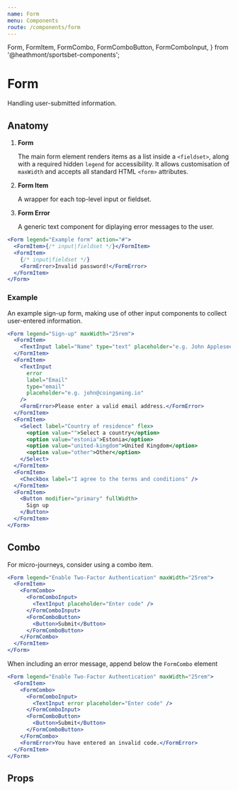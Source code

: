 ```yaml
---
name: Form
menu: Components
route: /components/form
---
```


  Form,
  FormItem,
  FormCombo,
  FormComboButton,
  FormComboInput,
} from '@heathmont/sportsbet-components';

# Form

Handling user-submitted information.

## Anatomy

1. **Form**

   The main form element renders items as a list inside a `<fieldset>`, along with a required hidden `legend` for accessibility. It allows customisation of `maxWidth` and accepts all standard HTML `<form>` attributes.

2. **Form Item**

   A wrapper for each top-level input or fieldset.

3. **Form Error**

   A generic text component for diplaying error messages to the user.

```jsx
<Form legend="Example form" action="#">
  <FormItem>{/* input|fieldset */}</FormItem>
  <FormItem>
    {/* input|fieldset */}
    <FormError>Invalid password!</FormError>
  </FormItem>
</Form>
```

### Example

An example sign-up form, making use of other input components to collect user-entered information.

```jsx react-live
<Form legend="Sign-up" maxWidth="25rem">
  <FormItem>
    <TextInput label="Name" type="text" placeholder="e.g. John Appleseed" />
  </FormItem>
  <FormItem>
    <TextInput
      error
      label="Email"
      type="email"
      placeholder="e.g. john@coingaming.io"
    />
    <FormError>Please enter a valid email address.</FormError>
  </FormItem>
  <FormItem>
    <Select label="Country of residence" flex>
      <option value="">Select a country</option>
      <option value="estonia">Estonia</option>
      <option value="united-kingdom">United Kingdom</option>
      <option value="other">Other</option>
    </Select>
  </FormItem>
  <FormItem>
    <Checkbox label="I agree to the terms and conditions" />
  </FormItem>
  <FormItem>
    <Button modifier="primary" fullWidth>
      Sign up
    </Button>
  </FormItem>
</Form>
```

## Combo

For micro-journeys, consider using a combo item.

```jsx react-live
<Form legend="Enable Two-Factor Authentication" maxWidth="25rem">
  <FormItem>
    <FormCombo>
      <FormComboInput>
        <TextInput placeholder="Enter code" />
      </FormComboInput>
      <FormComboButton>
        <Button>Submit</Button>
      </FormComboButton>
    </FormCombo>
  </FormItem>
</Form>
```

When including an error message, append below the `FormCombo` element

```jsx react-live
<Form legend="Enable Two-Factor Authentication" maxWidth="25rem">
  <FormItem>
    <FormCombo>
      <FormComboInput>
        <TextInput error placeholder="Enter code" />
      </FormComboInput>
      <FormComboButton>
        <Button>Submit</Button>
      </FormComboButton>
    </FormCombo>
    <FormError>You have entered an invalid code.</FormError>
  </FormItem>
</Form>
```

## Props

<PropsTable of={Form} />
